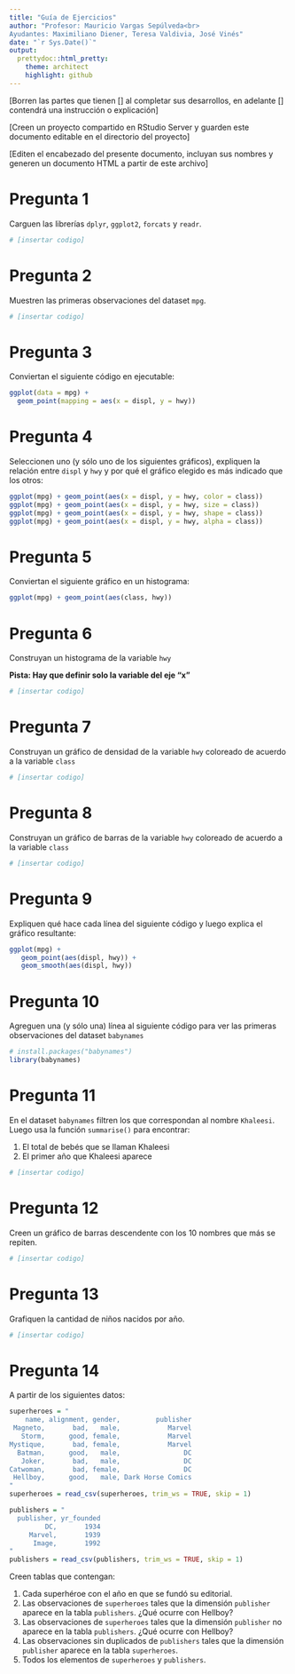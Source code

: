 ```yaml
---
title: "Guía de Ejercicios"
author: "Profesor: Mauricio Vargas Sepúlveda<br>
Ayudantes: Maximiliano Diener, Teresa Valdivia, José Vinés"
date: "`r Sys.Date()`"
output:
  prettydoc::html_pretty:
    theme: architect
    highlight: github
---
```


[Borren las partes que tienen [] al completar sus desarrollos, en adelante [] contendrá una instrucción o explicación]

[Creen un proyecto compartido en RStudio Server y guarden este documento editable en el directorio del proyecto]

[Editen el encabezado del presente documento, incluyan sus nombres y generen un documento HTML a partir de este archivo]

# Pregunta 1

Carguen las librerías `dplyr`, `ggplot2`, `forcats` y `readr`.

```r
# [insertar codigo]
```

# Pregunta 2

Muestren las primeras observaciones del dataset `mpg`.

```r
# [insertar codigo]
```

# Pregunta 3

Conviertan el siguiente código en ejecutable:

```r
ggplot(data = mpg) +
  geom_point(mapping = aes(x = displ, y = hwy))
```

# Pregunta 4

Seleccionen uno (y sólo uno de los siguientes gráficos), expliquen la relación entre `displ` y `hwy` y por qué el gráfico elegido es más indicado que los otros:

```r
ggplot(mpg) + geom_point(aes(x = displ, y = hwy, color = class))
ggplot(mpg) + geom_point(aes(x = displ, y = hwy, size = class))
ggplot(mpg) + geom_point(aes(x = displ, y = hwy, shape = class))
ggplot(mpg) + geom_point(aes(x = displ, y = hwy, alpha = class))
```

# Pregunta 5

Conviertan el siguiente gráfico en un histograma:

```r
ggplot(mpg) + geom_point(aes(class, hwy))
```

# Pregunta 6

Construyan un histograma de la variable `hwy`

**Pista: Hay que definir solo la variable del eje "x"**

```r
# [insertar codigo]
```

# Pregunta 7

Construyan un gráfico de densidad de la variable `hwy` coloreado de acuerdo a la variable `class`

```r
# [insertar codigo]
```

# Pregunta 8

Construyan un gráfico de barras de la variable `hwy` coloreado de acuerdo a la variable `class`

```r
# [insertar codigo]
```

# Pregunta 9

Expliquen qué hace cada línea del siguiente código y luego explica el gráfico resultante:

```r
ggplot(mpg) +
   geom_point(aes(displ, hwy)) +
   geom_smooth(aes(displ, hwy))
```

# Pregunta 10

Agreguen una (y sólo una) línea al siguiente código para ver las primeras observaciones del dataset `babynames`

```r
# install.packages("babynames")
library(babynames)
```

# Pregunta 11

En el dataset `babynames` filtren los que correspondan al nombre `Khaleesi`. Luego usa la función `summarise()` para encontrar:

1. El total de bebés que se llaman Khaleesi
2. El primer año que Khaleesi aparece

```r
# [insertar codigo]
```

# Pregunta 12

Creen un gráfico de barras descendente con los 10 nombres que más se repiten.

```r
# [insertar codigo]
```

# Pregunta 13

Grafiquen la cantidad de niños nacidos por año.

```r
# [insertar codigo]
```

# Pregunta 14

A partir de los siguientes datos:

```r
superheroes = "
    name, alignment, gender,         publisher
 Magneto,       bad,   male,            Marvel
   Storm,      good, female,            Marvel
Mystique,       bad, female,            Marvel
  Batman,      good,   male,                DC
   Joker,       bad,   male,                DC
Catwoman,       bad, female,                DC
 Hellboy,      good,   male, Dark Horse Comics
"
superheroes = read_csv(superheroes, trim_ws = TRUE, skip = 1)

publishers = "
  publisher, yr_founded
         DC,       1934
     Marvel,       1939
      Image,       1992
"
publishers = read_csv(publishers, trim_ws = TRUE, skip = 1)
```

Creen tablas que contengan:

1. Cada superhéroe con el año en que se fundó su editorial.
2. Las observaciones de `superheroes` tales que la dimensión `publisher` aparece en la tabla `publishers`. ¿Qué ocurre con Hellboy?
3. Las observaciones de `superheroes` tales que la dimensión `publisher` no aparece en la tabla `publishers`. ¿Qué ocurre con Hellboy?
4. Las observaciones sin duplicados de `publishers` tales que la dimensión `publisher` aparece en la tabla `superheroes`.
5. Todos los elementos de `superheroes` y `publishers`.
